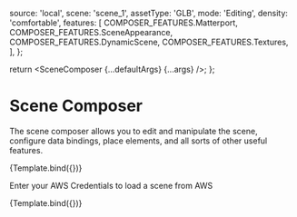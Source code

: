 

<Meta title='Developer/Scene Composer' component={SceneComposer} argTypes={argTypes} />

  source: 'local',
  scene: 'scene_1',
  assetType: 'GLB',
  mode: 'Editing',
  density: 'comfortable',
  features: [
    COMPOSER_FEATURES.Matterport,
    COMPOSER_FEATURES.SceneAppearance,
    COMPOSER_FEATURES.DynamicScene,
    COMPOSER_FEATURES.Textures,
  ],
};

  return <SceneComposer {...defaultArgs} {...args} />;
};

# Scene Composer

The scene composer allows you to edit and manipulate the scene, configure data bindings, place elements, and all sorts of other useful features.

<Canvas>
  <Story name='Local Scene' parameters={{ layout: 'fullscreen' }} args={{ ...defaultArgs }}>
    {Template.bind({})}
  </Story>
</Canvas>

Enter your AWS Credentials to load a scene from AWS

<Canvas>
  <Story name='AWS Scene' height='100vh' args={{ ...defaultArgs, source: 'aws' }}>
    {Template.bind({})}
  </Story>
</Canvas>
